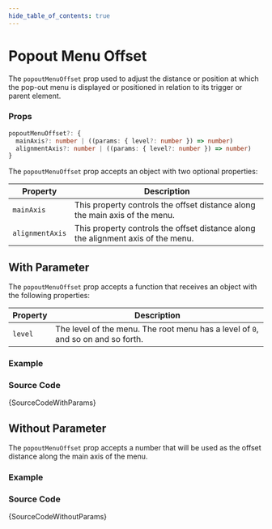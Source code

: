 ```yaml
---
hide_table_of_contents: true
---
```



# Popout Menu Offset

The `popoutMenuOffset` prop used to adjust the distance or position at which the pop-out menu is displayed or positioned in relation to its trigger or parent element.

### Props

```ts noCopy
popoutMenuOffset?: {
  mainAxis?: number | ((params: { level?: number }) => number)
  alignmentAxis?: number | ((params: { level?: number }) => number)
}
```

The `popoutMenuOffset` prop accepts an object with two optional properties:

| Property        | Description                                                                      |
| --------------- | -------------------------------------------------------------------------------- |
| `mainAxis`      | This property controls the offset distance along the main axis of the menu.      |
| `alignmentAxis` | This property controls the offset distance along the alignment axis of the menu. |

## With Parameter

The `popoutMenuOffset` prop accepts a function that receives an object with the following properties:

| Property | Description                                                                      |
| -------- | -------------------------------------------------------------------------------- |
| `level`  | The level of the menu. The root menu has a level of `0`, and so on and so forth. |

### Example

<IframeWindow url='https://demos.pixinvent.com/vuexy-nextjs-admin-template/demo-1/en/menu-examples/horizontal-menu/menu/popout-menu-offset/with-params' />

### Source Code

<TsToJsCodeSnippet>{SourceCodeWithParams}</TsToJsCodeSnippet>

## Without Parameter

The `popoutMenuOffset` prop accepts a number that will be used as the offset distance along the main axis of the menu.

### Example

<IframeWindow url='https://demos.pixinvent.com/vuexy-nextjs-admin-template/demo-1/en/menu-examples/horizontal-menu/menu/popout-menu-offset/without-params' />

### Source Code

<TsToJsCodeSnippet>{SourceCodeWithoutParams}</TsToJsCodeSnippet>
